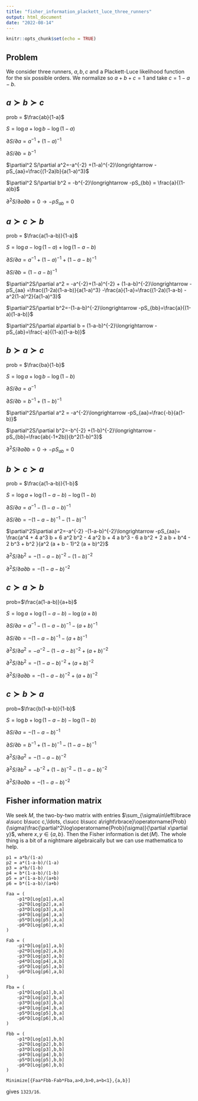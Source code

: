 ```yaml
---
title: "fisher_information_plackett_luce_three_runners"
output: html_document
date: "2022-08-14"
---
```


```r
knitr::opts_chunk$set(echo = TRUE)
```

## Problem

We consider three runners, $a,b,c$ and a Plackett-Luce likelihood
function for the six possible orders.  We normalize so $a+b+c=1$ and
take $c=1-a-b$.

## $a\succ b\succ c$

prob = $\frac{ab}{1-a}$

$S=\log a+\log b-\log(1-a)$

$\partial S/\partial a = a^{-1} + (1-a)^{-1}$

$\partial S/\partial b=b^{-1}$

$\partial^2 S/\partial a^2=-a^{-2} +(1-a)^{-2}\longrightarrow -pS_{aa}=\frac{(1-2a)b}{a(1-a)^3}$

$\partial^2 S/\partial b^2 = -b^{-2}\longrightarrow -pS_{bb} = \frac{a}{(1-a)b}$

$\partial^2 S/\partial a\partial b=0\longrightarrow -pS_{ab}= 0$ 

## $a\succ c\succ b$

prob = $\frac{a(1-a-b)}{1-a}$

$S=\log a-\log(1-a) +\log(1-a-b)$

$\partial S/\partial a = a^{-1} + (1-a)^{-1} + (1-a-b)^{-1}$

$\partial S/\partial b = (1-a-b)^{-1}$

$\partial^2S/\partial a^2 = -a^{-2}+(1-a)^{-2} + (1-a-b)^{-2}\longrightarrow -pS_{aa} =\frac{(1-2a)(1-a-b)}{a(1-a)^3} -\frac{a}{1-a}=\frac{(1-2a)(1-a-b) - a^2(1-a)^2}{a(1-a)^3}$

$\partial^2S/\partial b^2=-(1-a-b)^{-2}\longrightarrow -pS_{bb}=\frac{a}{(1-a)(1-a-b)}$

$\partial^2S/\partial a\partial b = (1-a-b)^{-2}\longrightarrow -pS_{ab}=\frac{-a}{(1-a)(1-a-b)}$

## $b\succ a\succ c$

prob = $\frac{ba}{1-b}$

$S=\log a +\log b-\log(1-b)$

$\partial S/\partial a = a^{-1}$

$\partial S/\partial b = b^{-1} +(1-b)^{-1}$

$\partial^2S/\partial a^2 = -a^{-2}\longrightarrow -pS_{aa}=\frac{-b}{a(1-b)}$

$\partial^2S/\partial b^2=-b^{-2} +(1-b)^{-2}\longrightarrow -pS_{bb}=\frac{ab(-1+2b)}{b^2(1-b)^3}$

$\partial^2S/\partial a\partial b=0\longrightarrow -pS_{ab}=0$

## $b\succ c\succ a$

prob = $\frac{a(1-a-b)}{1-b}$

$S=\log a + \log(1-a-b) - \log(1-b)$

$\partial S/\partial a=a^{-1} -(1-a-b)^{-1}$

$\partial S/\partial b=-(1-a-b)^{-1} - (1-b)^{-1}$

$\partial^2S\partial a^2=-a^{-2} -(1-a-b)^{-2}\longrightarrow -pS_{aa}=
\frac{a^4 + 4 a^3 b + 6 a^2 b^2 - 4 a^2 b + 4 a b^3 - 6 a b^2 + 2 a b + b^4 - 2 b^3 + b^2
}{a^2 (a + b - 1)^2 (a + b)^2}$

$\partial^2S/\partial b^2 =-(1-a-b)^{-2} -(1-b)^{-2}$

$\partial^2S/\partial a\partial b=-(1-a-b)^{-2}$

## $c\succ a\succ b$

prob=$\frac{a(1-a-b)}{a+b}$

$S=\log a + \log(1-a-b) -\log(a+b)$

$\partial S/\partial a=a^{-1} -(1-a-b)^{-1} -(a+b)^{-1}$

$\partial S/\partial  b=-(1-a-b)^{-1}-(a+b)^{-1}$

$\partial^2S/\partial a^2=-a^{-2} -(1-a-b)^{-2} +(a+b)^{-2}$

$\partial^2S/\partial b^2=-(1-a-b)^{-2} +(a+b)^{-2}$

$\partial^2S/\partial a\partial b=-(1-a-b)^{-2}+(a+b)^{-2}$

## $c\succ b\succ a$

prob=$\frac{b(1-a-b)}{1-b}$

$S=\log b+\log(1-a-b) -\log(1-b)$

$\partial S/\partial a=-(1-a-b)^{-1}$

$\partial S/\partial b=b^{-1}+(1-b)^{-1} -(1-a-b)^{-1}$

$\partial^2S/\partial a^2=-(1-a-b)^{-2}$

$\partial^2S/\partial b^2=-b^{-2} +(1-b)^{-2}-(1-a-b)^{-2}$

$\partial^2S/\partial a\partial b=-(1-a-b)^{-2}$


## Fisher information matrix

We seek $M$, the two-by-two matrix with entries
$\sum_{\sigma\in\left\lbrace a\succ b\succ c,\ldots, c\succ b\succ
a\right\rbrace}\operatorname{Prob}(\sigma)\frac{\partial^2\log\operatorname{Prob}(\sigma)}{\partial
x\partial y}$, where $x,y\in\left\lbrace a,b\right\rbrace$.  Then the
Fisher information is $\det(M)$.  The whole thing is a bit of a
nightmare algebraically but we can use mathematica to help.

```
p1 = a*b/(1-a)
p2 = a*(1-a-b)/(1-a)
p3 = a*b/(1-b)
p4 = b*(1-a-b)/(1-b)
p5 = a*(1-a-b)/(a+b)
p6 = b*(1-a-b)/(a+b)

Faa = (
    -p1*D[Log[p1],a,a]
    -p2*D[Log[p2],a,a]
    -p3*D[Log[p3],a,a]
    -p4*D[Log[p4],a,a]
    -p5*D[Log[p5],a,a]
    -p6*D[Log[p6],a,a]
)

Fab = (
    -p1*D[Log[p1],a,b]
    -p2*D[Log[p2],a,b]
    -p3*D[Log[p3],a,b]
    -p4*D[Log[p4],a,b]
    -p5*D[Log[p5],a,b]
    -p6*D[Log[p6],a,b]
)

Fba = (
    -p1*D[Log[p1],b,a]
    -p2*D[Log[p2],b,a]
    -p3*D[Log[p3],b,a]
    -p4*D[Log[p4],b,a]
    -p5*D[Log[p5],b,a]
    -p6*D[Log[p6],b,a]
)

Fbb = (
    -p1*D[Log[p1],b,b]
    -p2*D[Log[p2],b,b]
    -p3*D[Log[p3],b,b]
    -p4*D[Log[p4],b,b]
    -p5*D[Log[p5],b,b]
    -p6*D[Log[p6],b,b]
)

Minimize[{Faa*Fbb-Fab*Fba,a>0,b>0,a+b<1},{a,b}]

```

gives `1323/16`.


